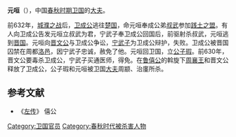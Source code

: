 '''元咺'''（{{bd|？||前630年||catIdx=Y}}），中国[[春秋时期|春秋时期]][[卫国|卫国]]的[[大夫_(官名)|大夫]]。

前632年，[[城濮之战|城濮之战]]后，[[卫成公|卫成公]]逃往[[楚国|楚国]]，命元咺奉成公弟[[叔武|叔武]]参加[[践土之盟|践土之盟]]。有人向卫成公告发元咺立叔武为君，宁武子奉卫成公回国后，前驱射杀叔武，元咺逃到[[晋国|晋国]]。元咺向[[晋文公|晋文公]]与卫成公争讼，[[宁武子|宁武子]]为卫成公辩护，失败。卫成公被晋国囚禁在周都[[洛邑|洛邑]]，因宁武子忠诚，赦免了他。元咺回卫国，立[[卫君瑕|公子瑕]]。前630年，晋文公要毒杀卫成公，宁武子买通医师，得免。在[[鲁僖公|鲁僖公]]的斡旋下[[周襄王|周襄王]]和晋文公释放了卫成公，公子瑕和元咺被卫国[[大夫|大夫]]周颛、治廑所杀。

==参考文献==
*《[[左传|左传]]》 僖公

[[Category:卫国官员|Category:卫国官员]]
[[Category:春秋时代被杀害人物|Category:春秋时代被杀害人物]]